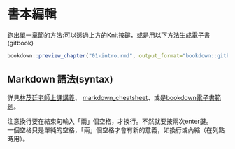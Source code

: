 # 書本編輯 

跑出單一章節的方法:可以透過上方的Knit按鍵，或是用以下方法生成電子書(gitbook)
```r
bookdown::preview_chapter("01-intro.rmd", output_format="bookdown::gitbook")
```
## Markdown 語法(syntax){-}
詳見[林茂廷老師上課講義](https://bookdown.org/tpemartin/rmarkdown_intro/markdown-syntax.html#e59fbae69cace8aa9ee6b395)、
[markdown_cheatsheet](https://github.com/rstudio/cheatsheets/raw/master/rmarkdown-2.0.pdf)、或是[bookdown電子書範例](https://bookdown.org/yihui/bookdown/markdown-syntax.html#inline-formatting)。  

注意換行要在結束句輸入「兩」個空格，才換行。不然就要按兩次enter鍵。  
一個空格只是單純的空格，「兩」個空格才會有新的意義，如換行或內縮（在列點時用）。  

